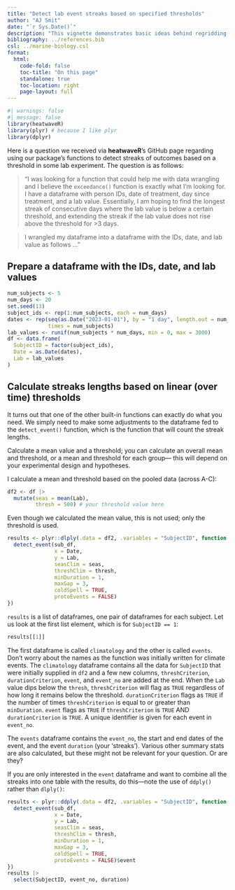 ```yaml
---
title: "Detect lab event streaks based on specified thresholds"
author: "AJ Smit"
date: "`r Sys.Date()`"
description: "This vignette demonstrates basic ideas behind regridding."
bibliography: ../references.bib
csl: ../marine-biology.csl
format:
  html:
    code-fold: false
    toc-title: "On this page"
    standalone: true
    toc-location: right
    page-layout: full
---
```


```r
#| warnings: false
#| message: false
library(heatwaveR)
library(plyr) # because I like plyr
library(dplyr)
```

Here is a question we received via **heatwaveR**'s GitHub page regarding using our package's functions to detect streaks of outcomes based on a threshold in some lab experiment. The question is as follows:

> "I was looking for a function that could help me with data wrangling and I believe the `exceedance()` function is exactly what I'm looking for. I have a dataframe with person IDs, date of treatment, day since treatment, and a lab value. Essentially, I am hoping to find the longest streak of consecutive days where the lab value is below a certain threshold, and extending the streak if the lab value does not rise above the threshold for \>3 days.

> I wrangled my dataframe into a dataframe with the IDs, date, and lab value as follows ..."

## Prepare a dataframe with the IDs, date, and lab values

```r
num_subjects <- 5
num_days <- 20
set.seed(13)
subject_ids <- rep(1:num_subjects, each = num_days)
dates <- rep(seq(as.Date("2023-01-01"), by = "1 day", length.out = num_days),
             times = num_subjects)
lab_values <- runif(num_subjects * num_days, min = 0, max = 3000)
df <- data.frame(
  SubjectID = factor(subject_ids),
  Date = as.Date(dates),
  Lab = lab_values
)
```

## Calculate streaks lengths based on linear (over time) thresholds

It turns out that one of the other built-in functions can exactly do what you need. We simply need to make some adjustments to the dataframe fed to the `detect_event()` function, which is the function that will count the streak lengths.

Calculate a mean value and a threshold; you can calculate an overall mean and threshold, or a mean and threshold for each group--- this will depend on your experimental design and hypotheses.

I calculate a mean and threshold based on the pooled data (across A-C):

```r
df2 <- df |> 
  mutate(seas = mean(Lab),
         thresh = 500) # your threshold value here
```

Even though we calculated the mean value, this is not used; only the threshold is used.

```r
results <- plyr::dlply(.data = df2, .variables = "SubjectID", function(sub_df) {
  detect_event(sub_df,
               x = Date,
               y = Lab,
               seasClim = seas,
               threshClim = thresh,
               minDuration = 1,
               maxGap = 3, 
               coldSpell = TRUE,
               protoEvents = FALSE)
})
```

`results` is a list of dataframes, one pair of dataframes for each subject. Let us look at the first list element, which is for `SubjectID == 1`:

```r
results[[1]]
```

The first dataframe is called `climatology` and the other is called `events`. Don't worry about the names as the function was initially written for climate events. The `climatology` dataframe contains all the data for `SubjectID` that were initially supplied in `df2` and a few new columns, `threshCriterion`, `durationCriterion`, `event`, and `event_no` are added at the end. When the `Lab` value dips below the `thresh`, `threshCriterion` will flag as `TRUE` regardless of how long it remains below the threshold. `durationCriterion` flags as `TRUE` if the number of times `threshCriterion` is equal to or greater than `minDuration`. `event` flags as `TRUE` if `threshCriterion` is `TRUE` AND `durationCriterion` is `TRUE`. A unique identifier is given for each event in `event_no`.

The `events` dataframe contains the `event_no`, the start and end dates of the event, and the event `duration` (your 'streaks'). Various other summary stats are also calculated, but these might not be relevant for your question. Or are they?

If you are only interested in the `event` dataframe and want to combine all the streaks into one table with the results, do this---note the use of `ddply()` rather than `dlply()`:

```r
results <- plyr::ddply(.data = df2, .variables = "SubjectID", function(sub_df) {
  detect_event(sub_df,
               x = Date,
               y = Lab,
               seasClim = seas,
               threshClim = thresh,
               minDuration = 1,
               maxGap = 3, 
               coldSpell = TRUE,
               protoEvents = FALSE)$event
})
results |> 
  select(SubjectID, event_no, duration)
```

